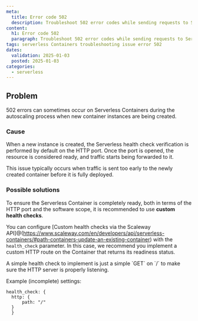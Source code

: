 ```yaml
---
meta:
  title: Error code 502
  description: Troubleshoot 502 error codes while sending requests to Serverless Containers.
content:
  h1: Error code 502
  paragraph: Troubleshoot 502 error codes while sending requests to Serverless Containers.
tags: serverless Containers troubleshooting issue error 502
dates:
  validation: 2025-01-03
  posted: 2025-01-03
categories:
  - serverless
---
```


## Problem

502 errors can sometimes occur on Serverless Containers during the autoscaling process when new container instances are being created.

### Cause

When a new instance is created, the Serverless health check verification is performed by default on the HTTP port. Once the port is opened, the resource is considered ready, and traffic starts being forwarded to it.

This issue typically occurs when traffic is sent too early to the newly created container before it is fully deployed.

### Possible solutions

To ensure the Serverless Container is completely ready, both in terms of the HTTP port and the software scope, it is recommended to use **custom health checks**.

You can configure [Custom health checks via the Scaleway API]@(https://www.scaleway.com/en/developers/api/serverless-containers/#path-containers-update-an-existing-container) with the `health_check` parameter. In this case, we recommend you implement a custom HTTP route on the Container that returns its readiness status.

<Message type="tip">
  A simple health check to implement is just a simple `GET` on `/` to make sure the HTTP server is properly listening.

  Example (incomplete) settings:
  ```
  health_check: {
    http: {
        path: "/"
    }
    }
  ```
</Message>
